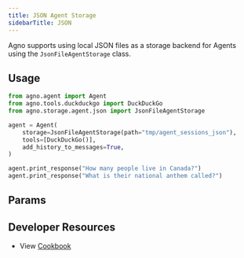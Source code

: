 ```yaml
---
title: JSON Agent Storage
sidebarTitle: JSON
---
```


Agno supports using local JSON files as a storage backend for Agents using the `JsonFileAgentStorage` class.

## Usage


```python storage.py
from agno.agent import Agent
from agno.tools.duckduckgo import DuckDuckGo
from agno.storage.agent.json import JsonFileAgentStorage

agent = Agent(
    storage=JsonFileAgentStorage(path="tmp/agent_sessions_json"),
    tools=[DuckDuckGo()],
    add_history_to_messages=True,
)

agent.print_response("How many people live in Canada?")
agent.print_response("What is their national anthem called?")
```

## Params

<Snippet file="storage-json-params.mdx" />

## Developer Resources

- View [Cookbook](https://github.com/phidatahq/agno/blob/main/cookbook/agent_concepts/storage/json_storage.py)